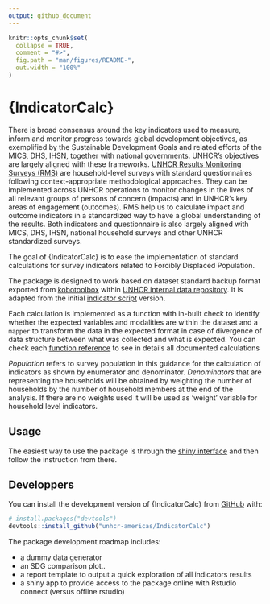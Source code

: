 ```yaml
---
output: github_document
---
```


<!-- README.md is generated from README.Rmd. Please edit that file -->

```r
knitr::opts_chunk$set(
  collapse = TRUE,
  comment = "#>",
  fig.path = "man/figures/README-",
  out.width = "100%"
)
```

# {IndicatorCalc}

<!-- badges: start -->
<!-- badges: end -->

There is broad consensus around the key indicators used to measure, inform and monitor progress towards global development objectives, as exemplified by the Sustainable Development Goals and related efforts of the MICS, DHS, IHSN, together with national governments. UNHCR's objectives are largely aligned with these frameworks. [UNHCR Results Monitoring Surveys (RMS)](https://intranet.unhcr.org/en/support-services/common-good-data-initiatives/household-surveys/Results-Monitoring-Surveys.html) are household-level surveys with standard questionnaires following context-appropriate methodological approaches. They can be implemented across UNHCR operations to monitor changes in the lives of all relevant groups of persons of concern (impacts) and in UNHCR's key areas of engagement (outcomes). RMS help us to calculate impact and outcome indicators in a standardized way to have a global understanding of the results. Both indicators and questionnaire is also largely aligned with MICS, DHS, IHSN, national household surveys and other UNHCR standardized surveys. 

The goal of {IndicatorCalc} is to ease the implementation of standard calculations for survey indicators related to Forcibly Displaced Population.

The package is designed to work based on dataset standard backup format exported from [kobotoolbox](http://http://kobo.unhcr.org) within [UNHCR internal data repository](http://ridl.unhcr.org). It is adapted from the initial [indicator script](https://github.com/bozdagilgi/UNHCR-RMS-Indicators) version. 

Each calculation is implemented as a function with in-built check to identify whether the expected variables and modalities are within the dataset and a `mapper` to transform the data in the expected format in case of divergence of data structure between what was collected and what is expected. You can check each [function reference](/reference/index.html) to see in details all documented calculations




*Population* refers to survey population in this guidance for the calculation of indicators as shown by enumerator and denominator.
*Denominators* that are representing the households will be obtained by weighting the number of households by the number of household members at the end of the analysis. If there are no weights used it will be used as 'weight' variable for household level indicators.

## Usage

The easiest way to use the package is through the [shiny interface](http://rstudio.unhcr.org/IndicatorCalc)  and then follow the instruction from there.


## Developpers

You can install the development version of {IndicatorCalc} from [GitHub](https://github.com/unhcr-americas/IndicatorCalc) with:

``` r
# install.packages("devtools")
devtools::install_github("unhcr-americas/IndicatorCalc")
```


The package development roadmap includes:

 - a dummy data generator
 - an SDG comparison plot..
 - a report template to output a quick exploration of all indicators results
 - a shiny app to provide access to the package online with Rstudio connect (versus offline rstudio)


